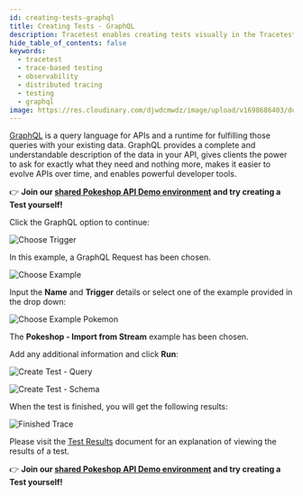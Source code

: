 ```yaml
---
id: creating-tests-graphql
title: Creating Tests - GraphQL
description: Tracetest enables creating tests visually in the Tracetest Web UI.
hide_table_of_contents: false
keywords:
  - tracetest
  - trace-based testing
  - observability
  - distributed tracing
  - testing
  - graphql
image: https://res.cloudinary.com/djwdcmwdz/image/upload/v1698686403/docs/Blog_Thumbnail_14_rsvkmo.jpg
---
```


[GraphQL](https://graphql.org/) is a query language for APIs and a runtime for fulfilling those queries with your existing data. GraphQL provides a complete and understandable description of the data in your API, gives clients the power to ask for exactly what they need and nothing more, makes it easier to evolve APIs over time, and enables powerful developer tools.

👉 **Join our [shared Pokeshop API Demo environment](https://app.tracetest.io/organizations/ttorg_2179a9cd8ba8dfa5/invites/invite_760904a64b4b9dc9/accept) and try creating a Test yourself!**

Click the GraphQL option to continue:

![Choose Trigger](https://res.cloudinary.com/djwdcmwdz/image/upload/v1725452405/Blogposts/Trace-based-Tests-with-GraphQL-in-Action/app.tracetest.io_organizations_ttorg_2179a9cd8ba8dfa5_environments_ttenv_231b49e808c29e6a_tests_page_1_cgdeys.png)

In this example, a GraphQL Request has been chosen.

![Choose Example](../img/graphql-choose-trigger.png)

Input the **Name** and **Trigger** details or select one of the example provided in the drop down:

![Choose Example Pokemon](../img/graphql-select-demo.png)

The **Pokeshop - Import from Stream** example has been chosen.

Add any additional information and click **Run**:

![Create Test - Query](../img/graphql-details.png)

![Create Test - Schema](../img/graphql-details-2.png)

When the test is finished, you will get the following results:

![Finished Trace](../img/graphql-success.png)

Please visit the [Test Results](../web-ui/test-results.mdx) document for an explanation of viewing the results of a test.

👉 **Join our [shared Pokeshop API Demo environment](https://app.tracetest.io/organizations/ttorg_2179a9cd8ba8dfa5/invites/invite_760904a64b4b9dc9/accept) and try creating a Test yourself!**

